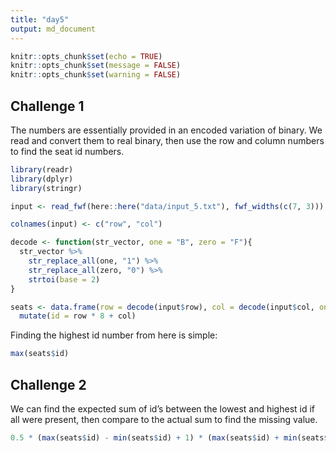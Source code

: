 ```yaml
---
title: "day5"
output: md_document
---
```


```r
knitr::opts_chunk$set(echo = TRUE)
knitr::opts_chunk$set(message = FALSE)
knitr::opts_chunk$set(warning = FALSE)
```

## Challenge 1

The numbers are essentially provided in an encoded variation of binary. We read and convert them to real binary, then use the row and column numbers to find the seat id numbers.

```r
library(readr)
library(dplyr)
library(stringr)

input <- read_fwf(here::here("data/input_5.txt"), fwf_widths(c(7, 3)))

colnames(input) <- c("row", "col")

decode <- function(str_vector, one = "B", zero = "F"){
  str_vector %>% 
    str_replace_all(one, "1") %>% 
    str_replace_all(zero, "0") %>% 
    strtoi(base = 2)
}

seats <- data.frame(row = decode(input$row), col = decode(input$col, one = "R", zero = "L")) %>% 
  mutate(id = row * 8 + col)
```

Finding the highest id number from here is simple:

```r
max(seats$id)
```

## Challenge 2

We can find the expected sum of id's between the lowest and highest id if all were present, then compare to the actual sum to find the missing value.

```r
0.5 * (max(seats$id) - min(seats$id) + 1) * (max(seats$id) + min(seats$id)) - sum(seats$id)
```

